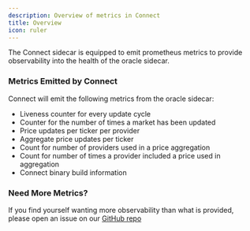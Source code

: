 ```yaml
---
description: Overview of metrics in Connect
title: Overview
icon: ruler
---
```


The Connect sidecar is equipped to emit prometheus metrics to provide observability into the health of the oracle sidecar.

### Metrics Emitted by Connect
Connect will emit the following metrics from the oracle sidecar:
- Liveness counter for every update cycle
- Counter for the number of times a market has been updated
- Price updates per ticker per provider
- Aggregate price updates per ticker
- Count for number of providers used in a price aggregation
- Count for number of times a provider included a price used in aggregation
- Connect binary build information

### Need More Metrics?
If you find yourself wanting more observability than what is provided, please open an issue on our [GitHub repo](https://github.com/skip-mev/slinky)